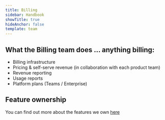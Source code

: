 ```yaml
---
title: Billing
sidebar: Handbook
showTitle: true
hideAnchor: false
template: team
---
```


## What the Billing team does ... anything billing:
 
- Billing infrastructure
- Pricing & self-serve revenue (in collaboration with each product team)
- Revenue reporting
- Usage reports
- Platform plans (Teams / Enterprise)


## Feature ownership

You can find out more about the features we own [here](/handbook/engineering/feature-ownership)
